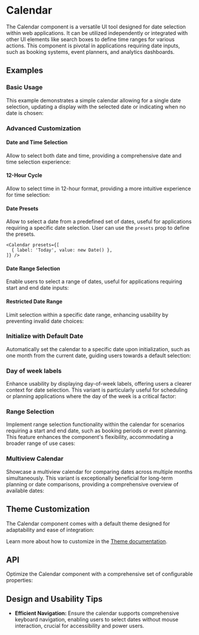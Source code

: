 
<Meta of={CalendarStories} />

# Calendar
The Calendar component is a versatile UI tool designed for date selection within web applications.
It can be utilized independently or integrated with other UI elements like search boxes to define time ranges for various actions.
This component is pivotal in applications requiring date inputs, such as booking systems, event planners, and analytics dashboards.

## Examples
### Basic Usage
This example demonstrates a simple calendar allowing for a single date selection, updating a display with the selected date or indicating when no date is chosen:
<ToggleCanvas of={CalendarStories.Simple} storybook="components-form-calendar--simple" />

### Advanced Customization

#### Date and Time Selection
Allow to select both date and time, providing a comprehensive date and time selection experience:
<ToggleCanvas of={CalendarStories.WithTime} storybook="components-form-calendar--with-time" />

#### 12-Hour Cycle
Allow to select time in 12-hour format, providing a more intuitive experience for time selection:
<ToggleCanvas of={CalendarStories.WithTime12HourCycle} storybook="components-form-calendar--with-time-12-hour-cycle" />

#### Date Presets
Allow to select a date from a predefined set of dates, useful for applications requiring a specific date selection.
User can use the `presets` prop to define the presets.

```tsx
<Calendar presets={[
  { label: 'Today', value: new Date() },
]} />
```

<ToggleCanvas of={CalendarStories.WithDatePresets} storybook="components-form-calendar--with-date-presets" />

#### Date Range Selection
Enable users to select a range of dates, useful for applications requiring start and end date inputs:
<ToggleCanvas of={CalendarStories.Range} storybook="components-form-calendar--range" />

#### Restricted Date Range
Limit selection within a specific date range, enhancing usability by preventing invalid date choices:
<ToggleCanvas of={CalendarStories.MinMax} storybook="components-form-calendar--min-max" />

### Initialize with Default Date
Automatically set the calendar to a specific date upon initialization, such as one month from the current date, guiding users towards a default selection:
<ToggleCanvas of={CalendarStories.DefaultValue} storybook="components-form-calendar--default-value" />

### Day of week labels
Enhance usability by displaying day-of-week labels, offering users a clearer context for date selection. This variant is particularly useful for scheduling or planning applications where the day of the week is a critical factor:
<ToggleCanvas of={CalendarStories.WithLabels} storybook="components-form-calendar--with-labels" />

### Range Selection
Implement range selection functionality within the calendar for scenarios requiring a start and end date, such as booking periods or event planning. This feature enhances the component's flexibility, accommodating a broader range of use cases:
<ToggleCanvas of={CalendarStories.Range} storybook="components-form-calendar--range" />

### Multiview Calendar
Showcase a multiview calendar for comparing dates across multiple months simultaneously. This variant is exceptionally beneficial for long-term planning or date comparisons, providing a comprehensive overview of available dates:
<ToggleCanvas of={CalendarStories.Multiview} storybook="components-form-calendar--multiview" />

## Theme Customization
The Calendar component comes with a default theme designed for adaptability and ease of integration:
<ThemeRender theme={calendarTheme} />

Learn more about how to customize in the [Theme documentation](/docs/theme/getting-started).

## API
Optimize the Calendar component with a comprehensive set of configurable properties:
<PropsTable name="Calendar" />

## Design and Usability Tips

- **Efficient Navigation:** Ensure the calendar supports comprehensive keyboard navigation, enabling users to select dates without mouse interaction, crucial for accessibility and power users.
